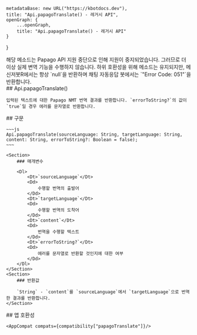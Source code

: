 
    metadataBase: new URL("https://kbotdocs.dev"),
    title: "Api.papagoTranslate() - 레거시 API",
    openGraph: {
        ...openGraph,
        title: "Api.papagoTranslate() - 레거시 API"
    }
}

<Section>
    <Noti type="deprecated">
        해당 메소드는 Papago API 지원 중단으로 인해 지원이 중지되었습니다. 그러므로 더 이상 실제 변역 기능을 수행하지 않습니다.
        하위 호환성을 위해 메소드는 유지되지만, 메신저봇R에서는 항상 `null`을 반환하며 채팅 자동응답 봇에서는 `"Error Code: 051"`을 반환합니다.
    </Noti>
</Section>
<Section>
    ## Api.papagoTranslate()

    입력된 텍스트에 대한 Papago NMT 번역 결과를 반환합니다. `errorToString?`의 값이 `true`일 경우 에러를 문자열로 반환합니다.
</Section>
<Section>
    ## 구문

    ~~~js
    Api.papagoTranslate(sourceLanguage: String, targetLanguage: String, content: String, errorToString?: Boolean = false);
    ~~~

    <Section>
        ### 매개변수

        <Dl>
            <Dt>`sourceLanguage`</Dt>
            <Dd>
                수행할 번역의 출발어
            </Dd>
            <Dt>`targetLanguage`</Dt>
            <Dd>
                수행할 번역의 도착어
            </Dd>
            <Dt>`content`</Dt>
            <Dd>
                번역을 수행할 텍스트
            </Dd>
            <Dt>`errorToString?`</Dt>
            <Dd>
                에러를 문자열로 반환할 것인지에 대한 여부
            </Dd>
        </Dl>
    </Section>
    <Section>
        ### 반환값

        `String` - `content`를 `sourceLanguage`에서 `targetLanguage`으로 번역한 결과를 반환합니다.
    </Section>
</Section>
<Section>
    ## 앱 호환성

    <AppCompat compats={compatibility["papagoTranslate"]}/>
</Section>